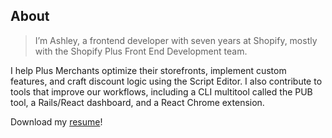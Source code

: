 ## About

> I’m Ashley, a frontend developer with seven years at Shopify, mostly with the Shopify Plus Front End Development team. 

I help Plus Merchants optimize their storefronts, implement custom features, and craft discount logic using the Script Editor. I also contribute to tools that improve our workflows, including a CLI multitool called the PUB tool, a Rails/React dashboard, and a React Chrome extension.

Download my [resume](/resume.pdf)!
